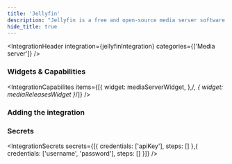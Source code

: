 ```yaml
---
title: 'Jellyfin'
description: "Jellyfin is a free and open-source media server software that allows you to organize, manage, and share your media files."
hide_title: true
---
```




<IntegrationHeader
    integration={jellyfinIntegration}
    categories={['Media server']}
/>

### Widgets & Capabilities
<IntegrationCapabilites
    items={[{
        widget: mediaServerWidget,
    },/*, {
        widget: mediaReleasesWidget
    }*/]}
/>

### Adding the integration
<AddingIntegration />

### Secrets
<IntegrationSecrets secrets={[{
    credentials: ['apiKey'],
    steps: []
},{
    credentials: ['username', 'password'],
    steps: []
}]} />